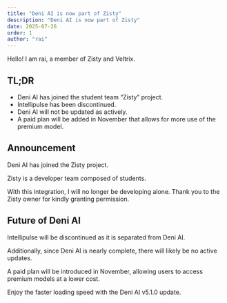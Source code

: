 ```yaml
---
title: "Deni AI is now part of Zisty"
description: "Deni AI is now part of Zisty"
date: 2025-07-26
order: 1
author: "rai"
---
```


Hello! I am rai, a member of Zisty and Veltrix.

## TL;DR

- Deni AI has joined the student team “Zisty” project.
- Intellipulse has been discontinued.
- Deni AI will not be updated as actively.
- A paid plan will be added in November that allows for more use of the premium model.

## Announcement

Deni AI has joined the Zisty project.  

Zisty is a developer team composed of students.  

With this integration, I will no longer be developing alone. Thank you to the Zisty owner for kindly granting permission.

## Future of Deni AI

Intellipulse will be discontinued as it is separated from Deni AI.

Additionally, since Deni AI is nearly complete, there will likely be no active updates.

A paid plan will be introduced in November, allowing users to access premium models at a lower cost.

Enjoy the faster loading speed with the Deni AI v5.1.0 update.